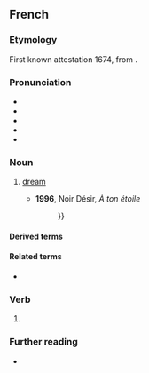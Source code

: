 {{also|reve|revé|rêvé|revê}}
==French==

===Etymology===
First known attestation 1674, from {{m|fr|rêver||to dream}}.

===Pronunciation===
* {{fr-IPA}}
* {{audio|fr|Fr-rêve.ogg|Audio (France, Paris)}}
* {{audio|fr|Qc-rêve.ogg|Audio (CAN), popular [ʁaɛ̯v]}}
* {{rhymes|fr|ɛv}}
* {{homophones|fr|rêves}}

===Noun===
{{fr-noun|m}}

# [[dream]]
#:{{syn|fr|songe|q1=literary}}
#* '''1996''', Noir Désir, ''À ton étoile''
#*: {{quote|fr|Tu peux cracher même rire et tu le dois à ton étoile, à Marcos, à la joie, à la beauté des '''rêves''', à la mélancolie, à l'espoir qui nous tient {{...}}}}

====Derived terms====
{{col3|fr
|attrapeur de rêves
|capteur de rêves
|dans tes rêves
|de rêve
|fais de beaux rêves
|même pas en rêve
|rêve américain
|rêve lucide
}}

====Related terms====
* {{l|fr|rêveur}}

===Verb===
{{head|fr|verb form}}

# {{inflection of|fr|rêver||1//3|s|pres|ind//sub|;|2|s|impr}}

===Further reading===
* {{R:TLFi}}

{{topics|fr|Thinking|Sleep}}